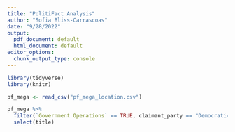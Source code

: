 ```yaml
---
title: "PolitiFact Analysis"
author: "Sofia Bliss-Carrascoas"
date: "9/28/2022"
output:
  pdf_document: default
  html_document: default
editor_options:
  chunk_output_type: console
---
```


```r
library(tidyverse)
library(knitr)
```

```r
pf_mega <- read_csv("pf_mega_location.csv")
```

```r
pf_mega %>%
  filter(`Government Operations` == TRUE, claimant_party == "Democratic") %>%
  select(title)

```

